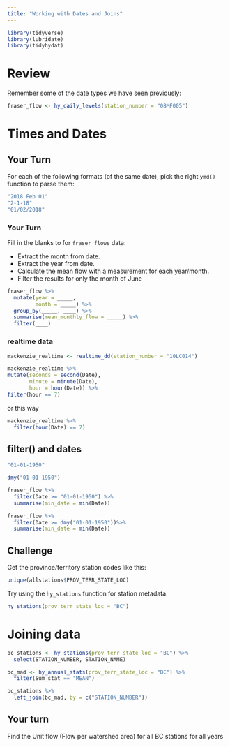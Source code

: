 ```yaml
---
title: "Working with Dates and Joins"
---
```


<!-- 
This file Creative Commons Attribution 4.0 International License. 
See details at https://github.com/bcgov/intro-to-tidyhydat-and-tidyverse 
-->


```r
library(tidyverse)
library(lubridate)
library(tidyhydat)
```

# Review
Remember some of the date types we have seen previously:

```r
fraser_flow <- hy_daily_levels(station_number = "08MF005")
```

# Times and Dates
## Your Turn 

For each of the following formats (of the same date), pick the right `ymd()` function to parse them:

```r
"2018 Feb 01"
"2-1-18"
"01/02/2018"
```

### Your Turn 

Fill in the blanks to for `fraser_flows` data:

- Extract the month from date.
- Extract the year from date.
- Calculate the mean flow with a measurement for each year/month.
- Filter the results for only the month of June


```r
fraser_flow %>%
  mutate(year = _____,
         month = _____) %>%
  group_by(_____, ____) %>%
  summarise(mean_monthly_flow = _____) %>%
  filter(____)
```

### realtime data
```r
mackenzie_realtime <- realtime_dd(station_number = "10LC014")

mackenzie_realtime %>% 
mutate(seconds = second(Date), 
       minute = minute(Date),
       hour = hour(Date)) %>%   
filter(hour == 7)
```

or this way

```r
mackenzie_realtime %>% 
  filter(hour(Date) == 7) 
```

## filter() and dates
```r
"01-01-1950"

dmy("01-01-1950")
```


```r
fraser_flow %>%
  filter(Date >= "01-01-1950") %>%
  summarise(min_date = min(Date))
```

```r
fraser_flow %>%
  filter(Date >= dmy("01-01-1950"))%>%
  summarise(min_date = min(Date))
```


## Challenge

Get the province/territory station codes like this:
```r
unique(allstations$PROV_TERR_STATE_LOC)
```

Try using the `hy_stations` function for station metadata:
```r
hy_stations(prov_terr_state_loc = "BC")
```


# Joining data
```r
bc_stations <- hy_stations(prov_terr_state_loc = "BC") %>%
  select(STATION_NUMBER, STATION_NAME)

bc_mad <- hy_annual_stats(prov_terr_state_loc = "BC") %>%
  filter(Sum_stat == "MEAN")

bc_stations %>%
  left_join(bc_mad, by = c("STATION_NUMBER"))
```



## Your turn

Find the Unit flow (Flow per watershed area) for all BC stations for all years

```r

```

